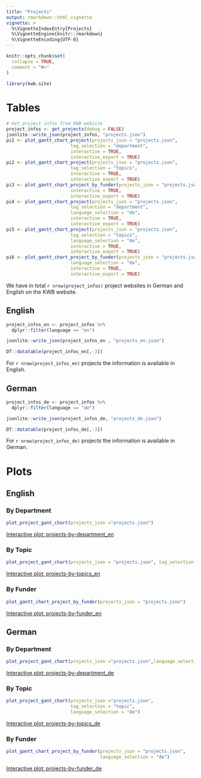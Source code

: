 ```yaml
---
title: "Projects"
output: rmarkdown::html_vignette
vignette: >
  %\VignetteIndexEntry{Projects}
  %\VignetteEngine{knitr::rmarkdown}
  %\VignetteEncoding{UTF-8}
---
```


```r
knitr::opts_chunk$set(
  collapse = TRUE,
  comment = "#>"
)
```

```r
library(kwb.site)
```


# Tables

```r
# Get project infos from KWB website
project_infos <- get_projects(debug = FALSE)
jsonlite::write_json(project_infos, "projects.json")
pi1 <- plot_gantt_chart_project(projects_json = "projects.json", 
                        tag_selection = "department", 
                        interactive = TRUE, 
                        interactive_export = TRUE)
pi2 <- plot_gantt_chart_project(projects_json = "projects.json", 
                        tag_selection = "topics", 
                        interactive = TRUE, 
                        interactive_export = TRUE)
pi3 <- plot_gantt_chart_project_by_funder(projects_json = "projects.json", 
                        interactive = TRUE, 
                        interactive_export = TRUE)
pi4 <- plot_gantt_chart_project(projects_json = "projects.json", 
                        tag_selection = "department", 
                        language_selection = "de",
                        interactive = TRUE, 
                        interactive_export = TRUE)
pi5 <- plot_gantt_chart_project(projects_json = "projects.json", 
                        tag_selection = "topics", 
                        language_selection = "de",
                        interactive = TRUE, 
                        interactive_export = TRUE)
pi6 <- plot_gantt_chart_project_by_funder(projects_json = "projects.json", 
                        language_selection = "de",                                          
                        interactive = TRUE, 
                        interactive_export = TRUE)
```

We have in total `r nrow(project_infos)` project websites in German and English 
on the KWB website.

## English

```r
project_infos_en <- project_infos %>%
  dplyr::filter(language == "en") 

jsonlite::write_json(project_infos_en , "projects_en.json")

DT::datatable(project_infos_en[,-3])

```

For `r nrow(project_infos_en)` projects the information is available in English.


## German

```r
project_infos_de <- project_infos %>%
  dplyr::filter(language == "de") 

jsonlite::write_json(project_infos_de, "projects_de.json")

DT::datatable(project_infos_de[,-3])

```

For `r nrow(project_infos_de)` projects the information is available in German.


# Plots


## English

### By Department

```r
plot_project_gant_chart(projects_json ="projects.json")

```

[Interactive plot: projects-by-department_en](../projects-by-department_en.html)


### By Topic

```r
plot_project_gant_chart(projects_json = "projects.json", tag_selection = "topic")
```

[Interactive plot: projects-by-topics_en](../projects-by-topics_en.html)

### By Funder

```r
plot_gantt_chart_project_by_funder(projects_json = "projects.json")
```

[Interactive plot: projects-by-funder_en](../projects-by-funder_en.html)

## German

### By Department

```r
plot_project_gant_chart(projects_json ="projects.json",language_selection = "de")

```

[Interactive plot: projects-by-department_de](../projects-by-department_de.html)


### By Topic

```r
plot_project_gant_chart(projects_json ="projects.json",
                        tag_selection = "topic",
                        language_selection = "de")

```

[Interactive plot: projects-by-topics_de](../projects-by-topics_de.html)

### By Funder

```r
plot_gantt_chart_project_by_funder(projects_json = "projects.json",
                                   language_selection = "de")
```

[Interactive plot: projects-by-funder_de](../projects-by-funder_de.html)
